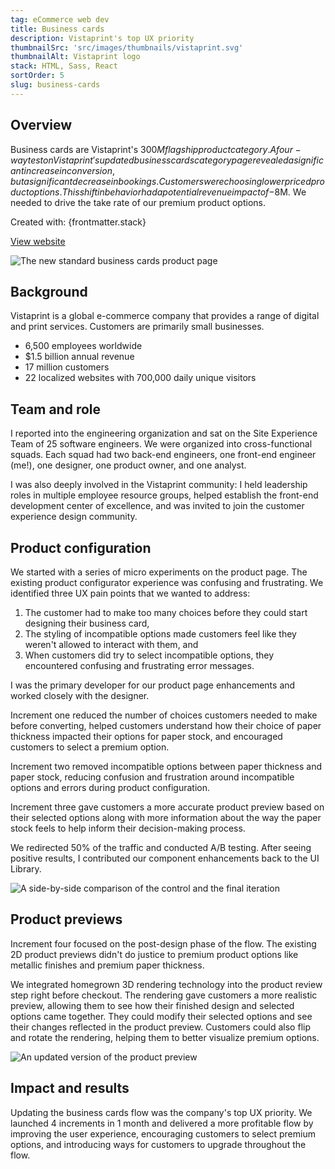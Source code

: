 ```yaml
---
tag: eCommerce web dev
title: Business cards
description: Vistaprint's top UX priority
thumbnailSrc: 'src/images/thumbnails/vistaprint.svg'
thumbnailAlt: Vistaprint logo
stack: HTML, Sass, React
sortOrder: 5
slug: business-cards
---
```



## Overview

Business cards are Vistaprint's $300M flagship product category. A four-way test on Vistaprint's updated business cards category page revealed a significant increase in conversion, but a significant decrease in bookings. Customers were choosing lower priced product options. This shift in behavior had a potential revenue impact of -$8M. We needed to drive the take rate of our premium product options.

<p class="subtle">Created with: {frontmatter.stack}</p>
<p class="subtle"><a href="https://www.vistaprint.com" target="_blank" rel="noopener noreferrer" class="link">View website</a></p>

<Image src={overview} class="image my-4" alt="The new standard business cards product page" />

## Background

Vistaprint is a global e-commerce company that provides a range of digital and print services. Customers are primarily small businesses.
- 6,500 employees worldwide
- $1.5 billion annual revenue
- 17 million customers
- 22 localized websites with 700,000 daily unique visitors

## Team and role

I reported into the engineering organization and sat on the Site Experience Team of 25 software engineers. We were organized into cross-functional squads. Each squad had two back-end engineers, one front-end engineer (me!), one designer, one product owner, and one analyst.

I was also deeply involved in the Vistaprint community: I held leadership roles in multiple employee resource groups, helped establish the front-end development center of excellence, and was invited to join the customer experience design community.

## Product configuration

We started with a series of micro experiments on the product page. The existing product configurator experience was confusing and frustrating. We identified three UX pain points that we wanted to address:
1. The customer had to make too many choices before they could start designing their business card,
2. The styling of incompatible options made customers feel like they weren't allowed to interact with them, and 
3. When customers did try to select incompatible options, they encountered confusing and frustrating error messages.

I was the primary developer for our product page enhancements and worked closely with the designer.

Increment one reduced the number of choices customers needed to make before converting, helped customers understand how their choice of paper thickness impacted their options for paper stock, and encouraged customers to select a premium option.

Increment two removed incompatible options between paper thickness and paper stock, reducing confusion and frustration around incompatible options and errors during product configuration.

Increment three gave customers a more accurate product preview based on their selected options along with more information about the way the paper stock feels to help inform their decision-making process.

We redirected 50% of the traffic and conducted A/B testing. After seeing positive results, I contributed our component enhancements back to the UI Library.

<Image src={configurator} class="image my-4" alt="A side-by-side comparison of the control and the final iteration" />

## Product previews

Increment four focused on the post-design phase of the flow. The existing 2D product previews didn't do justice to premium product options like metallic finishes and premium paper thickness. 

We integrated homegrown 3D rendering technology into the product review step right before checkout. The rendering gave customers a more realistic preview, allowing them to see how their finished design and selected options came together. They could modify their selected options and see their changes reflected in the product preview. Customers could also flip and rotate the rendering, helping them to better visualize premium options.

<Image src={preview} class="image my-4" alt="An updated version of the product preview" />

## Impact and results

Updating the business cards flow was the company's top UX priority. We launched 4 increments in 1 month and delivered a more profitable flow by improving the user experience, encouraging customers to select premium options, and introducing ways for customers to upgrade throughout the flow.